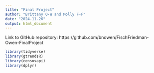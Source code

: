 ```yaml
---
title: "Final Project"
author: "Brittany O-W and Molly F-F"
date: "2024-11-26"
output: html_document
---
```


Link to GitHub repository: https://github.com/bnowen/FischFriedman-Owen-FinalProject


```r
library(tidyverse)
library(gtrendsR)
library(censusapi)
library(dplyr)
```


